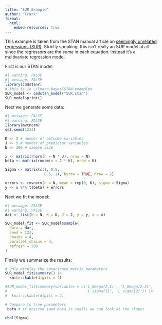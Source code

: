 ```yaml
---
title: "SUR Example"
author: "Frank"
format: 
  html:
    embed-resources: true
---
```


This example is taken from the STAN manual article on [seemingly unrelated regressions (SUR)](https://mc-stan.org/docs/stan-users-guide/regression.html#seemingly-unrelated-regressions). Strictly speaking, this isn't really an SUR model at all since the regressors are the *same* in each equation. Instead it's a multivariate regression model.

First is our STAN model:
```r
#| warning: FALSE
#| message: FALSE
library(cmdstanr)
# this is in ~/learn-bayes/STAN-examples
SUR_model <- cmdstan_model("SUR.stan")
SUR_model$print()
```

Next we generate some data: 
```r
#| message: FALSE 
#| warning: FALSE
library(mvtnorm)
set.seed(1234)

K <- 2 # number of outcome variables
J <- 5 # number of predictor variables
N <- 200 # sample size

x <- matrix(rnorm(n = N * J), nrow = N)
beta <- matrix(rnorm(n = J * K), nrow = K)

Sigma <- matrix(c(1, 0.5, 
                  0.5, 1), byrow = TRUE, nrow = 2)

errors <- rmvnorm(n = N, mean = rep(0, K), sigma = Sigma)
y <- x %*% t(beta) + errors
```

Next we fit the model: 
```r
#| message: FALSE
#| warning: FALSE
dat <- list(N = N, K = K, J = J, y = y, x = x) 

SUR_model_fit <- SUR_model$sample(
  data = dat,
  seed = 123,
  chains = 4,
  parallel_chains = 4,
  refresh = 500
)

```

Finally we summarize the results:
```r
# Only display the covariance matrix parameters
SUR_model_fit$summary() |> 
  knitr::kable(digits = 2)

#SUR_model_fit$summary(variables = c('L_Omega[2,1]', 'L_Omega[2,2]',
#                                    'L_sigma[1]', 'L_sigma[2]')) |> 
#  knitr::kable(digits = 2)

# Compare to true parameters
 beta # if desired (and beta is small) we can look at the slopes

chol(Sigma)

```


